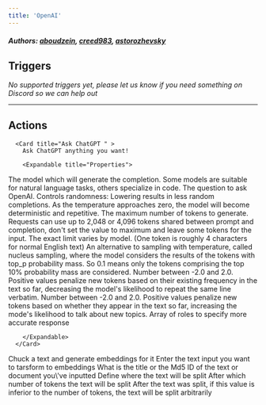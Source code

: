 ```yaml
---
title: 'OpenAI'
---
```


##### Authors: [aboudzein](https://github.com/aboudzein), [creed983](https://github.com/creed983), [astorozhevsky](https://github.com/astorozhevsky)


## Triggers

*No supported triggers yet, please let us know if you need something on Discord so we can help out* 


---

## Actions


      <Card title="Ask ChatGPT " >
        Ask ChatGPT anything you want!

        <Expandable title="Properties">
          
<ResponseField name="Model" required type="Dropdown">
The model which will generate the completion. Some models are suitable for natural language tasks, others specialize in code.
</ResponseField>
            
<ResponseField name="Question" required type="Long_text">
The question to ask OpenAI.
</ResponseField>
            
<ResponseField name="Temperature"  type="Number">
Controls randomness: Lowering results in less random completions. As the temperature approaches zero, the model will become deterministic and repetitive.
</ResponseField>
            
<ResponseField name="Maximum Tokens"  type="Number">
The maximum number of tokens to generate. Requests can use up to 2,048 or 4,096 tokens shared between prompt and completion, don't set the value to maximum and leave some tokens for the input. The exact limit varies by model. (One token is roughly 4 characters for normal English text)
</ResponseField>
            
<ResponseField name="Top P"  type="Number">
An alternative to sampling with temperature, called nucleus sampling, where the model considers the results of the tokens with top_p probability mass. So 0.1 means only the tokens comprising the top 10% probability mass are considered.
</ResponseField>
            
<ResponseField name="Frequency penalty"  type="Number">
Number between -2.0 and 2.0. Positive values penalize new tokens based on their existing frequency in the text so far, decreasing the model's likelihood to repeat the same line verbatim.
</ResponseField>
            
<ResponseField name="Presence penalty"  type="Number">
Number between -2.0 and 2.0. Positive values penalize new tokens based on whether they appear in the text so far, increasing the mode's likelihood to talk about new topics.
</ResponseField>
            
<ResponseField name="Roles"  type="Json">
Array of roles to specify more accurate response
</ResponseField>
              
        </Expandable>
      </Card>

  <Card title="Generate embeddings">
    Chuck a text and generate embeddings for it
    <Expandable title="Properties">
      <ResponseField name="Text Input" required type="Long_text">
        Enter the text input you want to tarsform to embeddings
      </ResponseField>
      <ResponseField name="Document Title or Md5 ID" required type="Short_text">
        What is the title or the Md5 ID of the text or document you\'ve inputted
      </ResponseField>
      <ResponseField name="Split by" type="Dropdown">
        Define where the text will be split
      </ResponseField>
      <ResponseField name="Min number of token by embedding" type="Number">
        After which number of tokens the text will be split
      </ResponseField>
      <ResponseField name="Max number of token by embedding" type="Number">
        After the text was split, if this value is inferior to the number of tokens, the text will be split arbitrarily
      </ResponseField>
    </Expandable>
  <Card/>  
